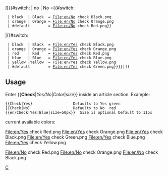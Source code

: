 <noinclude>

</noinclude>
<includeonly>
[[{{#switch: {{{1|}}} | no | No ={{#switch: {{{2|}}} 
  | black  | Black  = File:en/No check Black.png
  | orange | Orange = File:en/No check Orange.png
  | #default        = File:en/No check Red.png}}
|{{#switch: {{{2|}}} 
  | black  | Black  = File:en/Yes check Black.png
  | orange | Orange = File:en/Yes check Orange.png
  | red    | Red    = File:en/Yes check Red.png
  | blue   | Blue   = File:en/Yes check Blue.png
  | yellow |Yellow  = File:en/Yes check Yellow.png
  | #default        = File:en/Yes check Green.png}}}}|{{{size|11px}}}]]</includeonly><noinclude>

==Usage==
Enter <nowiki>{{</nowiki>'''Check'''|''Yes/No''|''Color''|''size''<nowiki>}}</nowiki> inside an article section. Example:
<pre>
{{Check|Yes}                  Defaults to Yes green
{{Check|No}                   Defaults to No  red
{{en/Check|Yes|Blue|size=50px}}  Size is optional Default to 11px
</pre>

current available colors:

<gallery widths=30px heights=30px perrow=7 caption="Yes check">
File:en/Yes check Red.png
File:en/Yes check Orange.png
File:en/Yes check Black.png
File:en/Yes check Green.png
File:en/Yes check Blue.png
File:en/Yes check Yellow.png
</gallery>

<gallery widths=30px heights=30px perrow=7 caption="No check">
File:en/No check Red.png
File:en/No check Orange.png
File:en/No check Black.png
</gallery>


[[Category:en/Templates|C]]
</noinclude>